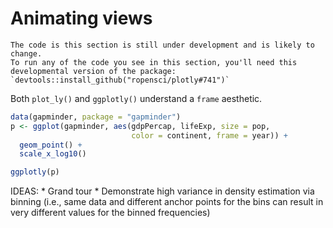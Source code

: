 # Animating views

```block
The code is this section is still under development and is likely to change.
To run any of the code you see in this section, you'll need this developmental version of the package:
`devtools::install_github("ropensci/plotly#741")`
```

Both `plot_ly()` and `ggplotly()` understand a `frame` aesthetic. 

```r
data(gapminder, package = "gapminder")
p <- ggplot(gapminder, aes(gdpPercap, lifeExp, size = pop, 
                           color = continent, frame = year)) +
  geom_point() +
  scale_x_log10()

ggplotly(p)
```


IDEAS:
  * Grand tour
  * Demonstrate high variance in density estimation via binning (i.e., same data and different anchor points for the bins can result in very different values for the binned frequencies)